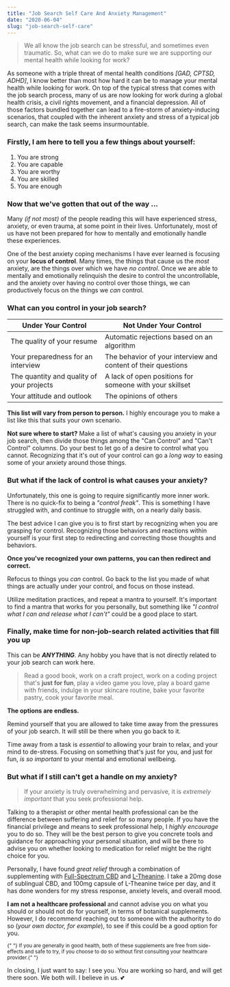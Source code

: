 ```yaml
---
title: "Job Search Self Care And Anxiety Management"
date: "2020-06-04"
slug: "job-search-self-care"
---
```


> We all know the job search can be stressful, and sometimes even traumatic. So, what can we do to make sure we are supporting our mental health while looking for work?

As someone with a triple threat of mental health conditions _[GAD, CPTSD, ADHD]_, I know better than most how hard it can be to manage your mental health while looking for work. On top of the typical stress that comes with the job search process, many of us are now looking for work during a global health crisis, a civil rights movement, and a financial depression. All of those factors bundled together can lead to a fire-storm of anxiety-inducing scenarios, that coupled with the inherent anxiety and stress of a typical job search, can make the task seems insurmountable.

### Firstly, I am here to tell you a few things about yourself:

1. You are strong
1. You are capable
1. You are worthy
1. You are skilled
1. You are enough

### Now that we've gotten that out of the way ...

Many _(if not most)_ of the people reading this will have experienced stress, anxiety, or even trauma, at some point in their lives. Unfortunately, most of us have not been prepared for how to mentally and emotionally handle these experiences.

One of the best anxiety coping mechanisms I have ever learned is focusing on your **locus of control**.
Many times, the things that cause us the _most_ anxiety, are the things over which we have _no control_. Once we are able to mentally and emotionally relinquish the desire to control the uncontrollable, and the anxiety over having no control over those things, we can productively focus on the things we _can_ control.

### What can you control in your job search?

| Under Your Control                        | Not Under Your Control                                        |
| ----------------------------------------- | ------------------------------------------------------------- |
| The quality of your resume                | Automatic rejections based on an algorithm                    |
| Your preparedness for an interview        | The behavior of your interview and content of their questions |
| The quantity and quality of your projects | A lack of open positions for someone with your skillset       |
| Your attitude and outlook                 | The opinions of others                                        |

**This list will vary from person to person.** I highly encourage you to make a list like this that suits your own scenario.

**Not sure where to start?** Make a list of what's causing you anxiety in your job search, then divide those things among the "Can Control" and "Can't Control" columns.
Do your best to let go of a desire to control what you cannot. Recognizing that it's out of your control can go a _long way_ to easing some of your anxiety around those things.

### But what if the lack of control is what causes your anxiety?

Unfortunately, this one is going to require significantly more inner work.
There is no quick-fix to being a _"control freak"_. This is something I have struggled with, and continue to struggle with, on a nearly daily basis.

The best advice I can give you is to first start by recognizing when you are grasping for control. Recognizing those behaviors and reactions within yourself is your first step to redirecting and correcting those thoughts and behaviors.

**Once you've recognized your own patterns, you can then redirect and correct.**

Refocus to things you _can_ control. Go back to the list you made of what things are actually under your control, and focus on those instead.

Utilize meditation practices, and repeat a mantra to yourself. It's important to find a mantra that works for you personally, but something like _"I control what I can and release what I can't"_ could be a good place to start.

### Finally, make time for non-job-search related activities that fill you up

This can be _**ANYTHING**_. Any hobby you have that is not directly related to your job search can work here.

> Read a good book, work on a craft project, work on a coding project that's **just for fun**, play a video game you love, play a board game with friends, indulge in your skincare routine, bake your favorite pastry, cook your favorite meal.

**The options are endless.**

Remind yourself that you are allowed to take time away from the pressures of your job search. It will still be there when you go back to it.

Time away from a task is _essential_ to allowing your brain to relax, and your mind to de-stress. Focusing on something that's just for you, and just for fun, _is so important_ to your mental and emotional wellbeing.

### But what if I still can't get a handle on my anxiety?

> If your anxiety is truly overwhelming and pervasive, it is _extremely important_ that you seek professional help.

Talking to a therapist or other mental health professional can be the difference between suffering and relief for so many people. If you have the financial privilege and means to seek professional help, I _highly encourage_ you to do so. They will be the best person to give you concrete tools and guidance for approaching your personal situation, and will be there to advise you on whether looking to medication for relief might be the right choice for you.

Personally, I have found _great relief_ through a combination of supplementing with [Full-Spectrum CBD](https://dailydosecbdinc.com) and [L-Theanine](https://www.mdlinx.com/article/one-supplement-you-should-start-taking-now/lfc-3252). I take a 20mg dose of sublingual CBD, and 100mg capsule of L-Theanine twice per day, and it has done wonders for my stress response, anxiety levels, and overall mood.

**I am not a healthcare professional** and cannot advise you on what you should or should not do for yourself, in terms of botanical supplements. However, I do recommend reaching out to someone with the authority to do so (_your own doctor, for example_), to see if this could be a good option for you.

<small>
  {" "}
  If you are generally in good health, both of these supplements are free from
  side-effects and safe to try, if you choose to do so without first consulting
  your healthcare provider.{" "}
</small>

In closing, I just want to say: I see you.
You are working so hard, and will get there soon. We both will. I believe in us. 💕
